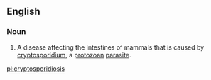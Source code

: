 ==English==

===Noun===
{{en-noun|-}}

# {{context|medical}} A disease affecting the intestines of mammals that is caused by [[cryptosporidium]], a [[protozoan]] [[parasite]].

[[pl:cryptosporidiosis]]